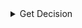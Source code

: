 
<details>
<summary>Get Decision</summary>
<Tabs>
<TabItem value="go" label="Go">

#### V2 API (Recommended)

```go
package main

import (
	"context"
	"log"

	authorizationv2 "github.com/opentdf/platform/protocol/go/authorization/v2"
	"github.com/opentdf/platform/protocol/go/entity"
	"github.com/opentdf/platform/protocol/go/policy"
	"github.com/opentdf/platform/sdk"
)

func main() {
	platformEndpoint := "http://localhost:8080"

	// Create a new client
	client, err := sdk.New(
		platformEndpoint,
		sdk.WithClientCredentials("opentdf", "secret", nil),
	)
	if err != nil {
		log.Fatal(err)
	}

	// Get Decision using v2 API
	decisionReq := &authorizationv2.GetDecisionRequest{
		EntityIdentifier: &authorizationv2.EntityIdentifier{
			Identifier: &authorizationv2.EntityIdentifier_EntityChain{
				EntityChain: &entity.EntityChain{
					Entities: []*entity.Entity{
						{
							EphemeralId: "entity-1",
							EntityType: &entity.Entity_ClientId{
								ClientId: "opentdf",
							},
						},
						},
					},
			},
		},
		Action: &policy.Action{
			Name: "decrypt",
		},
		Resource: &authorizationv2.Resource{
			Resource: &authorizationv2.Resource_AttributeValues_{
				AttributeValues: &authorizationv2.Resource_AttributeValues{
					Fqns: []string{"https://opentdf.io/attr/role/value/developer"},
				},
			},
		},
	}

	decision, err := client.AuthorizationV2.GetDecision(context.Background(), decisionReq)
	if err != nil {
		log.Fatal(err)
	}

	decisionResult := decision.GetDecision()
	log.Printf("Decision: %v", decisionResult.GetDecision())
	if decisionResult.GetDecision() == authorizationv2.Decision_DECISION_PERMIT {
		log.Printf("✓ Access GRANTED")
		// Note: ResourceDecision doesn't have obligations in v2 API
	}
}
```

#### V1 API (Legacy)

```go
package main

import (
	"context"
	"log"

	"github.com/opentdf/platform/protocol/go/authorization"
	"github.com/opentdf/platform/protocol/go/policy"
	"github.com/opentdf/platform/sdk"
)

func main() {
	platformEndpoint := "http://localhost:8080"

	// Create a new client
	client, err := sdk.New(
		platformEndpoint,
		sdk.WithClientCredentials("opentdf", "secret", nil),
	)
	if err != nil {
		log.Fatal(err)
	}

	// Get Decision using v1 API (bulk decisions)
	decisionRequests := []*authorization.DecisionRequest{{
		Actions: []*policy.Action{{
			Name: "decrypt",
		}},
		EntityChains: []*authorization.EntityChain{{
			Id: "ec1",
			Entities: []*authorization.Entity{{
				EntityType: &authorization.Entity_ClientId{
					ClientId: "opentdf",
				},
				Category: authorization.Entity_CATEGORY_SUBJECT,
			}},
		}},
		ResourceAttributes: []*authorization.ResourceAttribute{{
			AttributeValueFqns: []string{"https://opentdf.io/attr/role/value/developer"},
		}},
	}}

	decisionRequest := &authorization.GetDecisionsRequest{
		DecisionRequests: decisionRequests,
	}

	decisionResponse, err := client.Authorization.GetDecisions(context.Background(), decisionRequest)
	if err != nil {
		log.Fatal(err)
	}

	for _, dr := range decisionResponse.GetDecisionResponses() {
		log.Printf("Decision for entity chain %s: %v", dr.GetEntityChainId(), dr.GetDecision())
		if dr.GetDecision() == authorization.DecisionResponse_DECISION_PERMIT {
			log.Printf("✓ Access GRANTED")
			if len(dr.GetObligations()) > 0 {
				log.Printf("Obligations: %v", dr.GetObligations())
			}
		}
	}
}
```

</TabItem>
<TabItem value="java" label="Java">

```java
package io.opentdf.platform;
import io.opentdf.platform.sdk.*;

import java.util.concurrent.ExecutionException;

import io.opentdf.platform.authorization.*;
import io.opentdf.platform.entity.*;
import io.opentdf.platform.policy.*;

public class GetDecision {
    public static void main(String[] args) throws ExecutionException, InterruptedException{

        String clientId = "opentdf";
        String clientSecret = "secret";
        String platformEndpoint = "http://localhost:8080";

        SDKBuilder builder = new SDKBuilder();
        SDK sdk = builder.platformEndpoint(platformEndpoint)
                .clientSecret(clientId, clientSecret).useInsecurePlaintextConnection(true)
                .build();
    
        // Get Decision using v2 API
        GetDecisionRequest request = GetDecisionRequest.newBuilder()
            .setEntityIdentifier(
                EntityIdentifier.newBuilder()
                    .setEntityChain(
                        EntityChain.newBuilder()
                            .addEntities(
                                Entity.newBuilder()
                                    .setId("entity-1")
                                    .setClientId("opentdf")
                            )
                    )
            )
            .setAction(
                Action.newBuilder()
                    .setName("decrypt")
            )
            .setResource(
                Resource.newBuilder()
                    .setAttributeValues(
                        Resource.AttributeValues.newBuilder()
                            .addFqns("https://opentdf.io/attr/role/value/developer")
                    )
            )
            .build();

        GetDecisionResponse resp = sdk.getServices().authorization().getDecision(request).get();

        Decision decision = resp.getDecision();
        System.out.println("Decision: " + decision.getDecision());
        if (decision.getDecision() == Decision.DECISION_PERMIT && decision.getObligationsCount() > 0) {
            System.out.println("Obligations: " + decision.getObligationsList());
        }
    }
}
```

</TabItem>
<TabItem value="js" label="Javascript">

```javascript
import { PlatformClient } from '@opentdf/sdk/platform';
import { AuthProviders } from '@opentdf/sdk';
import { create } from '@bufbuild/protobuf';
import { GetDecisionsRequestSchema, DecisionRequestSchema, Entity_CategorySchema } from '@opentdf/sdk/platform';

async function main() {
  const platformEndpoint = 'http://localhost:8080';
  
  // Assume you have an existing access token
  const accessToken = 'your-access-token-here';

  // Create auth provider with existing token
  const authProvider = await AuthProviders.accessTokenAuthProvider({
    accessToken: accessToken
  });

  // Create platform client
  const platformClient = new PlatformClient({
    platformUrl: platformEndpoint,
    authProvider
  });

  // Get Decision using v1 API (bulk decisions)
  const request = create(GetDecisionsRequestSchema, {
    decisionRequests: [
      create(DecisionRequestSchema, {
        entityChains: [{
          id: 'ec1',
          entities: [{
            id: 'entity-1',
            entityType: {
              case: 'clientId',
              value: 'opentdf'
            },
            category: Entity_CategorySchema.SUBJECT
          }]
        }],
        actions: [{
          name: 'decrypt'
        }],
        resourceAttributes: [{
          resourceAttributesId: 'resource-1',
          attributeValueFqns: ['https://opentdf.io/attr/role/value/developer']
        }]
      })
    ]
  });

  try {
    const response = await platformClient.v1.authorization.getDecisions(request);
    
    response.decisionResponses.forEach(decision => {
      console.log('Decision:', decision.decision);
      if (decision.decision === 'DECISION_PERMIT' && decision.obligations?.length > 0) {
        console.log('Obligations:', decision.obligations);
      }
    });
  } catch (error) {
    console.error('Error:', error);
  }
}

main();
```

</TabItem>
</Tabs>
</details>